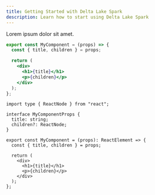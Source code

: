 ```yaml
---
title: Getting Started with Delta Lake Spark
description: Learn how to start using Delta Lake Spark
---
```


Lorem ipsum dolor sit amet.

<CodeTabs>

```jsx
export const MyComponent = (props) => {
  const { title, children } = props;

  return (
    <div>
      <h1>{title}</h1>
      <p>{children}</p>
    </div>
  );
};
```

```tsx
import type { ReactNode } from "react";

interface MyComponentProps {
  title: string;
  children?: ReactNode;
}

export const MyComponent = (props): ReactElement => {
  const { title, children } = props;

  return (
    <div>
      <h1>{title}</h1>
      <p>{children}</p>
    </div>
  );
};
```

</CodeTabs>
